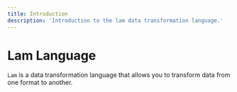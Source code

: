 ```yaml
---
title: Introduction
description: 'Introduction to the lam data transformation language.'
---
```


# Lam Language

`Lam` is a data transformation language that allows you to transform data from one format to another.
